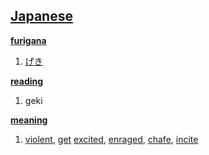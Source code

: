 == [[Japanese]] ==                                          

'''[[furigana]]'''
# [[げき]]

'''[[reading]]'''
# geki

'''[[meaning]]'''
# [[violent]], [[get]] [[excited]], [[enraged]], [[chafe]], [[incite]]